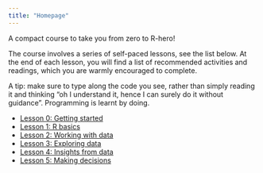 ```yaml
---
title: "Homepage"
---
```


A compact course to take you from zero to R-hero! 

The course involves a series of self-paced lessons, see the list below. At the end of each lesson, you will find a list of recommended activities and readings, which you are warmly encouraged to complete. 

A tip: make sure to type along the code you see, rather than simply reading it and thinking "oh I understand it, hence I can surely do it without guidance". Programming is learnt by doing.

- [Lesson 0: Getting started](00-getting-started.html)
- [Lesson 1: R basics](01-basics.html)
- [Lesson 2: Working with data](02-data.html)
- [Lesson 3: Exploring data](03-exploring-data.html)
- [Lesson 4: Insights from data](04-insights-from-data.html)
- [Lesson 5: Making decisions](05-making-decisions.html)
